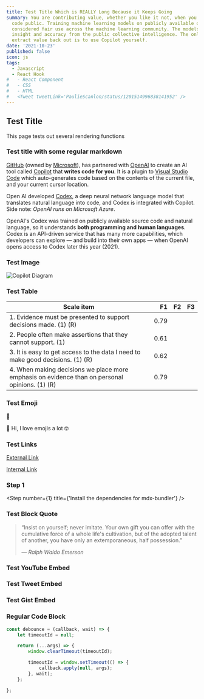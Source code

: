 ```yaml
---
title: Test Title Which is REALLY Long Because it Keeps Going
summary: You are contributing value, whether you like it not, when you make your
  code public. Training machine learning models on publicly available data is
  considered fair use across the machine learning community. The models gain
  insight and accuracy from the public collective intelligence. The only way to
  extract value back out is to use Copilot yourself.
date: '2021-10-23'
published: false
icon: js
tags:
  - Javascript
  - React Hook
#   - React Component
#   - CSS
#   - HTML
#   <Tweet tweetLink='PaulieScanlon/status/1201514996838141952' />
---
```



<GitHubLink path='/path' />

## Test Title

This page tests out several rendering functions

### Test title with some regular markdown

[GitHub](https://github.com/) (owned by [Microsoft](https://www.microsoft.com/en-us/)), has partnered with [OpenAI](https://openai.com/) to create an AI tool called [Copilot](https://copilot.github.com/) that **writes code for you**. It is a plugin to [Visual Studio Code](https://code.visualstudio.com/) which auto-generates code based on the contents of the current file, and your current cursor location.

Open AI developed [Codex](https://arxiv.org/abs/2107.03374), a deep neural network language model that translates natural language into code, and Codex is integrated with Copilot. Side note: _OpenAI runs on Microsoft Azure_.

OpenAI's Codex was trained on publicly available source code and natural language, so it understands **both programming and human languages**. Codex is an API-driven service that has many more capabilities, which developers can explore — and build into their own apps — when OpenAI opens access to Codex later this year (2021).

### Test Image

![Copilot Diagram](https://danstroot.imgix.net/assets/blog/img/copilot3.jpg)

### Test Table

| Scale item                                                                                     |   F1 |  F2 |  F3 |
| ---------------------------------------------------------------------------------------------- | ---: | --: | --: |
| 1. Evidence must be presented to support decisions made. (1) (R)                               | 0.79 |     |     |
| 2. People often make assertions that they cannot support. (1)                                  | 0.61 |     |     |
| 3. It is easy to get access to the data I need to make good decisions. (1) (R)                 | 0.62 |     |     |
| 4. When making decisions we place more emphasis on evidence than on personal opinions. (1) (R) | 0.79 |     |     |

### Test Emoji

:checkered_flag:

<p>👋 Hi, I love emojis a lot 🤓</p>

### Test Links

[External Link](https://news.ycombinator.com/news)

[Internal Link](/)

### Step 1

<Step number={1} title={'Install the dependencies for mdx-bundler'} />

### Test Block Quote

> “Insist on yourself; never imitate. Your own gift you can offer with the cumulative force of a whole life's cultivation, but of the adopted talent of another, you have only an extemporaneous, half possession.”
>
> <cite>&mdash; Ralph Waldo Emerson</cite>

### Test YouTube Embed

<YouTube link='https://youtu.be/FHwnrYm0mNc' />

### Test Tweet Embed

<CustomTweet id='1201514996838141952' />

### Test Gist Embed

<CodeBlock>

<GitGist url='https://gist.githubusercontent.com/dstroot/94c152da31201f41ee8b550442ddbc0b/raw/3a23e00f7c861fe9d36d9e12289a6904ce2ad15e/useIntersectionObserver.js' />

</CodeBlock>

### Regular Code Block

<CodeBlock>

```JavaScript:debounce.js {1,4-7} showLineNumbers
const debounce = (callback, wait) => {
    let timeoutId = null;

    return (...args) => {
        window.clearTimeout(timeoutId);

        timeoutId = window.setTimeout(() => {
            callback.apply(null, args);
        }, wait);
    };

};
```

</CodeBlock>
